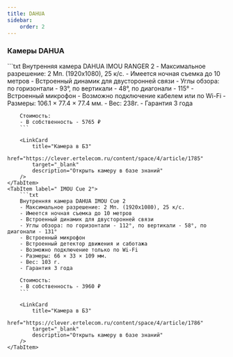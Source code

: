 ```yaml
---
title: DAHUA
sidebar:
    order: 2
---
```



### Камеры DAHUA
<Tabs>
    <TabItem label="IMOU RANGER 2">
        ```txt
        Внутренняя камера DAHUA IMOU RANGER 2
        - Максимальное разрешение: 2 Мп. (1920х1080), 25 к/с.
        - Имеется ночная съемка до 10 метров
        - Встроенный динамик для двусторонней связи
        - Углы обзора: по горизонтали - 93°, по вертикали - 48°, по диагонали - 115°
        - Встроенный микрофон
        - Возможно подключение кабелем или по Wi-Fi
        - Размеры: 106.1 × 77.4 × 77.4 мм.
        - Вес: 238г.
        - Гарантия 3 года

        Стоимость:
        - В собственность - 5765 ₽
        ```

        <LinkCard
            title="Камера в БЗ"
            href="https://clever.ertelecom.ru/content/space/4/article/1785"
            target="_blank"
            description="Открыть камеру в базе знаний"
        />
    </TabItem>
    <TabItem label=" IMOU Cue 2">
        ```txt
        Внутренняя камера DAHUA IMOU Cue 2
        - Максимальное разрешение: 2 Мп. (1920х1080), 25 к/с.
        - Имеется ночная съемка до 10 метров
        - Встроенный динамик для двусторонней связи
        - Углы обзора: по горизонтали - 112°, по вертикали - 58°, по диагонали - 131°
        - Встроенный микрофон
        - Встроенный детектор движения и саботажа
        - Возможно подключение только по Wi-Fi
        - Размеры: 66 × 33 × 109 мм.
        - Вес: 103 г.
        - Гарантия 3 года

        Стоимость:
        - В собственность - 3960 ₽
        ```

        <LinkCard
            title="Камера в БЗ"
            href="https://clever.ertelecom.ru/content/space/4/article/1786"
            target="_blank"
            description="Открыть камеру в базе знаний"
        />
    </TabItem>
</Tabs>